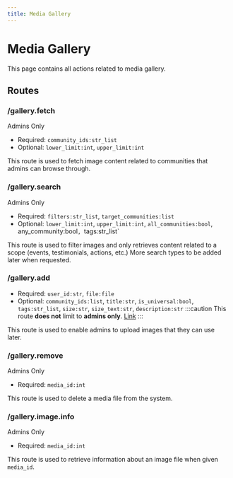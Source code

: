 ```yaml
---
title: Media Gallery
---
```



# Media Gallery

This page contains all actions related to media gallery.

## Routes

### /gallery.fetch

<Highlight level={1}>Admins Only</Highlight>

- Required: `community_ids:str_list`
- Optional: `lower_limit:int`, `upper_limit:int`

This route is used to fetch image content related to communities that admins can browse through.

### /gallery.search

<Highlight level={1}>Admins Only</Highlight>

- Required: `filters:str_list`, `target_communities:list`
- Optional: `lower_limit:int`, `upper_limit:int`, `all_communities:bool`, any_community:bool`, `tags:str_list`

This route is used to filter images and only retrieves content related to a scope (events, testimonials, actions, etc.) More search types to be added later when requested.

### /gallery.add
- Required: `user_id:str`, `file:file`
- Optional: `community_ids:list`, `title:str`, `is_universal:bool`, `tags:str_list`, `size:str`, `size_text:str`, `description:str`
:::caution
This route __does not__ limit to **admins only**. [Link](https://github.com/massenergize/api/blob/bc7edbf97e653b5b7baad64f10add466b8995a51/src/api/handlers/media_library.py#L77)
:::

This route is used to enable admins to upload images that they can use later.

### /gallery.remove

<Highlight level={1}>Admins Only</Highlight>

- Required: `media_id:int`

This route is used to delete a media file from the system.

### /gallery.image.info

<Highlight level={1}>Admins Only</Highlight>

- Required: `media_id:int`

This route is used to retrieve information about an image file when given `media_id`.
